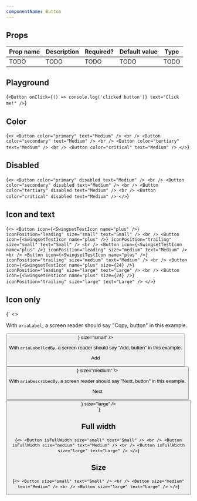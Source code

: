 ```yaml
---
componentName: Button
---
```


## Props

| Prop name | Description | Required? | Default value | Type |
| --------- | ----------- | --------- | ------------- | ---- |
| TODO      | TODO        | TODO      | TODO          | TODO |

## Playground

<LiveComponent>{`
<Button
  onClick={() => console.log('clicked button')}
  text="Click me!"
/>
`}</LiveComponent>

## Color

<LiveComponent>{`
<>
  <Button color="primary" text="Medium" />
  <br />
  <Button color="secondary" text="Medium" />
  <br />
  <Button color="tertiary" text="Medium" />
  <br />
  <Button color="critical" text="Medium" />
</>
`}</LiveComponent>

## Disabled

<LiveComponent>{`
<>
  <Button color="primary" disabled text="Medium" />
  <br />
  <Button color="secondary" disabled text="Medium" />
  <br />
  <Button color="tertiary" disabled text="Medium" />
  <br />
  <Button color="critical" disabled text="Medium" />
</>
`}</LiveComponent>

## Icon and text

<LiveComponent>{`
<>
  <Button
    icon={<SwingsetTestIcon name="plus" />}
    iconPosition="leading"
    size="small"
    text="Small"
  />
  <br />
  <Button
    icon={<SwingsetTestIcon name="plus" />}
    iconPosition="trailing"
    size="small"
    text="Small"
  />
  <br />
  <Button
    icon={<SwingsetTestIcon name="plus" />}
    iconPosition="leading"
    size="medium"
    text="Medium"
  />
  <br />
  <Button
    icon={<SwingsetTestIcon name="plus" />}
    iconPosition="trailing"
    size="medium"
    text="Medium"
  />
  <br />
  <Button
    icon={<SwingsetTestIcon name="plus" size={24} />}
    iconPosition="leading"
    size="large"
    text="Large"
  />
  <br />
  <Button
    icon={<SwingsetTestIcon name="plus" size={24} />}
    iconPosition="trailing"
    size="large"
    text="Large"
  />
</>
`}</LiveComponent>

## Icon only

<LiveComponent>{`
<>
  <p>With <code>ariaLabel</code>, a screen reader should say "Copy, button" in this example.</p>
  <Button
    ariaLabel="Copy"
    icon={<SwingsetTestIcon name="copy" />}
    size="small"
  />
  <br />
  <p>With <code>ariaLabelledBy</code>, a screen reader should say "Add, button" in this example.</p>
  <p ariaHidden id="button-label" style={{ display: 'none', visibility: 'hidden'}}>Add</p>
  <Button
    ariaLabelledBy="button-label"
    icon={<SwingsetTestIcon name="plus" />}
    size="medium"
  />
  <br />
  <p>With <code>ariaDescribedBy</code>, a screen reader should say "Next, button" in this example.</p>
  <p ariaHidden id="button-description" style={{ display: 'none', visibility: 'hidden'}}>Next</p>
  <Button
    ariaDescribedBy="button-description"
    icon={<SwingsetTestIcon name="arrow-right" size={24} />}
    size="large"
  />
  <br />
</>
`}</LiveComponent>

## Full width

<LiveComponent>{`
<>
  <Button
    isFullWidth
    size="small"
    text="Small"
  />
  <br />
  <Button
    isFullWidth
    size="medium"
    text="Medium"
  />
  <br />
  <Button
    isFullWidth
    size="large"
    text="Large"
  />
</>
`}</LiveComponent>

## Size

<LiveComponent>{`
<>
  <Button
    size="small"
    text="Small"
  />
  <br />
  <Button
    size="medium"
    text="Medium"
  />
  <br />
  <Button
    size="large"
    text="Large"
  />
</>
`}</LiveComponent>
